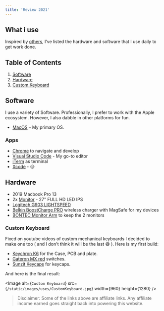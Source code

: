 ```yaml
---
title: 'Review 2021'
---
```


## What i use

Inspired by [others](https://uses.tech/), I’ve listed the hardware and software that I use daily to get work done.

## Table of Contents

1.  [Software](/uses#software)
2.  [Hardware](/uses/#hardware)
3.  [Custom Keyboard](/uses/#custom-keyboard)

## Software

I use a variety of Software. Professionally, I prefer to work with the Apple ecosystem.
However, I also dabble in other platforms for fun.

- [MacOS](https://www.apple.com/macos) – My primary OS.

### Apps

- [Chrome](https://www.google.com/intl/it_it/chrome/) to navigate and develop
- [Visual Studio Code](https://code.visualstudio.com/) - My go-to editor
- [iTerm](https://iterm2.com/) as terminal
- [Xcode](https://developer.apple.com/xcode/) - 😒

## Hardware

- 2019 Macbook Pro 13
- 2x [Monitor](https://amzn.to/3rkXb0j) - 27" FULL HD LED IPS
- [Logitech G903 LIGHTSPEED](https://amzn.to/37q1FLV)
- [Belkin BoostCharge PRO](https://amzn.to/3rngNB7) wireless charger with MagSafe for my devices
- [BONTEC Monitor Arm](https://amzn.to/3ghY8Af) to keep the 2 monitors

### Custom Keyboard

Fixed on youtube videos of custom mechanical keyboards I decided to make one too ( and I don't think it will be the last 😅 ).
Here is my first build:

- [Keychron K6](https://amzn.to/3KRQhHm) for the Case, PCB and plate.
- [Gateron MX red](https://amzn.to/3EpH5aS) switches.
- [Sunzit Keycaps](https://amzn.to/3uNPwcy) for keycaps.

And here is the final result:

<Image
  alt={`Custom Keyboard`}
  src={`/static/images/uses/CustomKeyboard.jpg`}
  width={960}
  height={1280}
/>

> Disclaimer: Some of the links above are affiliate links. Any affiliate income earned goes straight back into powering this website.
